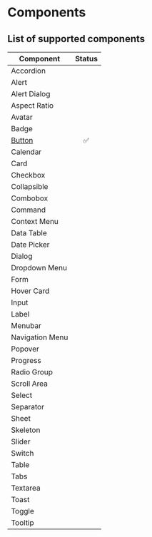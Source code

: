 # Components

## List of supported components

| Component                         | Status |
| --------------------------------- | :----: |
| Accordion                         |        |
| Alert                             |        |
| Alert Dialog                      |        |
| Aspect Ratio                      |        |
| Avatar                            |        |
| Badge                             |        |
| [Button](/docs/components/button) |   ✅   |
| Calendar                          |        |
| Card                              |        |
| Checkbox                          |        |
| Collapsible                       |        |
| Combobox                          |        |
| Command                           |        |
| Context Menu                      |        |
| Data Table                        |        |
| Date Picker                       |        |
| Dialog                            |        |
| Dropdown Menu                     |        |
| Form                              |        |
| Hover Card                        |        |
| Input                             |        |
| Label                             |        |
| Menubar                           |        |
| Navigation Menu                   |        |
| Popover                           |        |
| Progress                          |        |
| Radio Group                       |        |
| Scroll Area                       |        |
| Select                            |        |
| Separator                         |        |
| Sheet                             |        |
| Skeleton                          |        |
| Slider                            |        |
| Switch                            |        |
| Table                             |        |
| Tabs                              |        |
| Textarea                          |        |
| Toast                             |        |
| Toggle                            |        |
| Tooltip                           |        |
